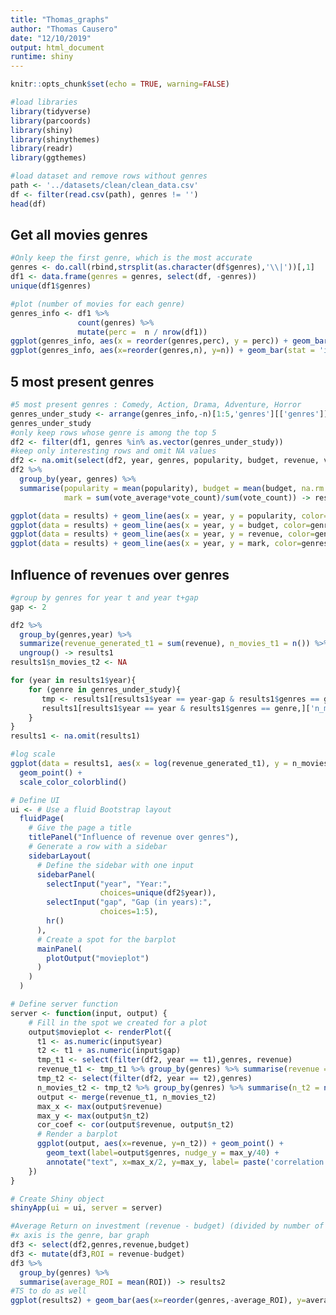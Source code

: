 ```yaml
---
title: "Thomas_graphs"
author: "Thomas Causero"
date: "12/10/2019"
output: html_document
runtime: shiny
---
```


```r
knitr::opts_chunk$set(echo = TRUE, warning=FALSE)
```


```r
#load libraries
library(tidyverse)
library(parcoords)
library(shiny)
library(shinythemes)
library(readr)
library(ggthemes)
```


```r
#load dataset and remove rows without genres
path <- '../datasets/clean/clean_data.csv'
df <- filter(read.csv(path), genres != '')
head(df)
```

## Get all movies genres

```r
#Only keep the first genre, which is the most accurate
genres <- do.call(rbind,strsplit(as.character(df$genres),'\\|'))[,1]
df1 <- data.frame(genres = genres, select(df, -genres))
unique(df1$genres)
```

```r
#plot (number of movies for each genre)
genres_info <- df1 %>% 
               count(genres) %>% 
               mutate(perc =  n / nrow(df1))
ggplot(genres_info, aes(x = reorder(genres,perc), y = perc)) + geom_bar(stat = "identity") + coord_flip()
ggplot(genres_info, aes(x=reorder(genres,n), y=n)) + geom_bar(stat = 'identity') + coord_flip()
```

## 5 most present genres

```r
#5 most present genres : Comedy, Action, Drama, Adventure, Horror
genres_under_study <- arrange(genres_info,-n)[1:5,'genres'][['genres']]
genres_under_study
#only keep rows whose genre is among the top 5
df2 <- filter(df1, genres %in% as.vector(genres_under_study))
#keep only interesting rows and omit NA values
df2 <- na.omit(select(df2, year, genres, popularity, budget, revenue, vote_count, vote_average))
df2 %>%
  group_by(year, genres) %>%
  summarise(popularity = mean(popularity), budget = mean(budget, na.rm = T), revenue = mean(revenue), 
            mark = sum(vote_average*vote_count)/sum(vote_count)) -> results

ggplot(data = results) + geom_line(aes(x = year, y = popularity, color=genres)) + scale_color_colorblind()
ggplot(data = results) + geom_line(aes(x = year, y = budget, color=genres)) + scale_color_colorblind()
ggplot(data = results) + geom_line(aes(x = year, y = revenue, color=genres)) + scale_color_colorblind()
ggplot(data = results) + geom_line(aes(x = year, y = mark, color=genres)) + scale_color_colorblind()
```

## Influence of revenues over genres

```r
#group by genres for year t and year t+gap
gap <- 2

df2 %>%
  group_by(genres,year) %>%
  summarize(revenue_generated_t1 = sum(revenue), n_movies_t1 = n()) %>%
  ungroup() -> results1
results1$n_movies_t2 <- NA

for (year in results1$year){
    for (genre in genres_under_study){
       tmp <- results1[results1$year == year-gap & results1$genres == genre,]['n_movies_t1']
       results1[results1$year == year & results1$genres == genre,]['n_movies_t2'] <- as.numeric(tmp)
    }
}
results1 <- na.omit(results1)

#log scale
ggplot(data = results1, aes(x = log(revenue_generated_t1), y = n_movies_t2, color = genres)) + 
  geom_point() + 
  scale_color_colorblind()
```

```r
# Define UI
ui <- # Use a fluid Bootstrap layout
  fluidPage(    
    # Give the page a title
    titlePanel("Influence of revenue over genres"),
    # Generate a row with a sidebar
    sidebarLayout(      
      # Define the sidebar with one input
      sidebarPanel(
        selectInput("year", "Year:", 
                    choices=unique(df2$year)),
        selectInput("gap", "Gap (in years):", 
                    choices=1:5),
        hr()
      ),
      # Create a spot for the barplot
      mainPanel(
        plotOutput("movieplot")  
      )
    )
  )

# Define server function
server <- function(input, output) {
    # Fill in the spot we created for a plot
    output$movieplot <- renderPlot({
      t1 <- as.numeric(input$year)
      t2 <- t1 + as.numeric(input$gap)
      tmp_t1 <- select(filter(df2, year == t1),genres, revenue)
      revenue_t1 <- tmp_t1 %>% group_by(genres) %>% summarise(revenue = mean(revenue, na.rm = T))
      tmp_t2 <- select(filter(df2, year == t2),genres)
      n_movies_t2 <- tmp_t2 %>% group_by(genres) %>% summarise(n_t2 = n())
      output <- merge(revenue_t1, n_movies_t2)
      max_x <- max(output$revenue)
      max_y <- max(output$n_t2)
      cor_coef <- cor(output$revenue, output$n_t2)
      # Render a barplot
      ggplot(output, aes(x=revenue, y=n_t2)) + geom_point() +
        geom_text(label=output$genres, nudge_y = max_y/40) +
        annotate("text", x=max_x/2, y=max_y, label= paste('correlation coefficient:',round(cor_coef,2)))
    })
}

# Create Shiny object
shinyApp(ui = ui, server = server)
```


```r
#Average Return on investment (revenue - budget) (divided by number of movies that have this genre)
#x axis is the genre, bar graph
df3 <- select(df2,genres,revenue,budget)
df3 <- mutate(df3,ROI = revenue-budget)
df3 %>%
  group_by(genres) %>%
  summarise(average_ROI = mean(ROI)) -> results2
#TS to do as well
ggplot(results2) + geom_bar(aes(x=reorder(genres,-average_ROI), y=average_ROI), stat='identity')
```


